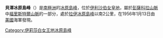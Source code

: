 {{Coord|83|29|S|51|57|W|source:GNIS|display=title}}

'''貝澤冰原島峰'''（{{lang-en|Beiszer Nunatak}}）是[[南極洲|南極洲]]的[[冰原島峰|冰原島峰]]，位於[[伊利沙伯女皇地|伊利沙伯女皇地]]，屬於[[彭薩科拉山脈|彭薩科拉山脈]]中[[福里斯特爾山脈|福里斯特爾山脈]]的一部分，處於[[拉伊冰原島峰|拉伊冰原島峰]]以南2公里，在1956年1月13日由[[美國|美國]]海軍發現。

{{DEFAULTSORT:Beiszer Nunatak}}
[[Category:伊莉莎白女王地冰原島峰|Category:伊莉莎白女王地冰原島峰]]


{{QueenElizabethLand-geo-stub}}